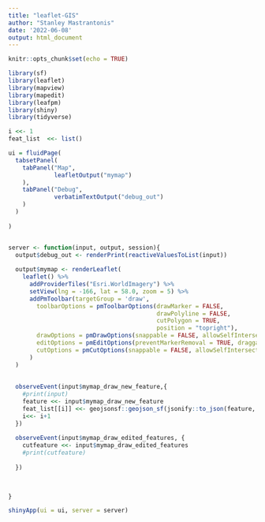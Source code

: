 ```yaml
---
title: "leaflet-GIS"
author: "Stanley Mastrantonis"
date: '2022-06-08'
output: html_document
---
```


```r
knitr::opts_chunk$set(echo = TRUE)

library(sf)
library(leaflet)
library(mapview)
library(mapedit)
library(leafpm)
library(shiny)
library(tidyverse)

```

```r
i <<- 1
feat_list  <<- list()

ui = fluidPage(
  tabsetPanel(
    tabPanel("Map",
             leafletOutput("mymap")
    ),
    tabPanel("Debug",
             verbatimTextOutput("debug_out")
    )
  )
  
)


server <- function(input, output, session){
  output$debug_out <- renderPrint(reactiveValuesToList(input))
  
  output$mymap <- renderLeaflet(
    leaflet() %>%
      addProviderTiles("Esri.WorldImagery") %>%
      setView(lng = -166, lat = 58.0, zoom = 5) %>%
      addPmToolbar(targetGroup = 'draw',
        toolbarOptions = pmToolbarOptions(drawMarker = FALSE, 
                                          drawPolyline = FALSE,
                                          cutPolygon = TRUE,
                                          position = "topright"),
        drawOptions = pmDrawOptions(snappable = FALSE, allowSelfIntersection = FALSE),
        editOptions = pmEditOptions(preventMarkerRemoval = TRUE, draggable = TRUE),
        cutOptions = pmCutOptions(snappable = FALSE, allowSelfIntersection = FALSE)
      )
  )
  
  
  observeEvent(input$mymap_draw_new_feature,{
    #print(input)
    feature <<- input$mymap_draw_new_feature
    feat_list[[i]] <<- geojsonsf::geojson_sf(jsonify::to_json(feature, unbox = T))
    i<<- i+1
  })
  
  observeEvent(input$mymap_draw_edited_features, {
    cutfeature <<- input$mymap_draw_edited_features
    #print(cutfeature)
    
  })
  

  
}

shinyApp(ui = ui, server = server)

```
